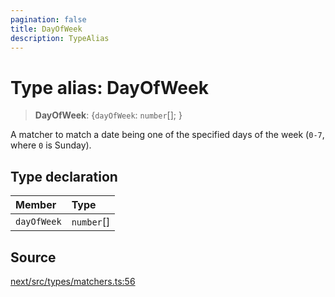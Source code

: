 ```yaml
---
pagination: false
title: DayOfWeek
description: TypeAlias
---
```


# Type alias: DayOfWeek

> **DayOfWeek**: \{`dayOfWeek`: `number`[];  }

A matcher to match a date being one of the specified days of the week (`0-7`,
where `0` is Sunday).

## Type declaration

| Member | Type |
| :------ | :------ |
| `dayOfWeek` | `number`[] |

## Source

[next/src/types/matchers.ts:56](https://github.com/gpbl/react-day-picker/blob/575f9be39/next/src/types/matchers.ts#L56)
